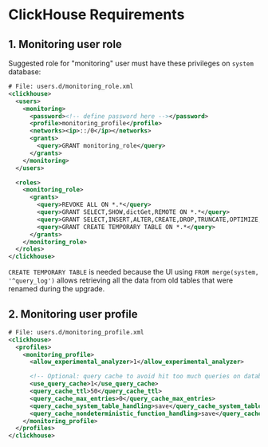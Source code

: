 # ClickHouse Requirements

## 1. Monitoring user role

Suggested role for "monitoring" user must have these privileges on `system` database:

```xml
# File: users.d/monitoring_role.xml
<clickhouse>
  <users>
    <monitoring>
      <password><!-- define password here --></password>
      <profile>monitoring_profile</profile>
      <networks><ip>::/0</ip></networks>
      <grants>
        <query>GRANT monitoring_role</query>
      </grants>
    </monitoring>
  </users>

  <roles>
    <monitoring_role>
      <grants>
        <query>REVOKE ALL ON *.*</query>
        <query>GRANT SELECT,SHOW,dictGet,REMOTE ON *.*</query>
        <query>GRANT SELECT,INSERT,ALTER,CREATE,DROP,TRUNCATE,OPTIMIZE,SHOW,dictGet ON system.*</query>
        <query>GRANT CREATE TEMPORARY TABLE ON *.*</query>
      </grants>
    </monitoring_role>
  </roles>
</clickhouse>
```

`CREATE TEMPORARY TABLE` is needed because the UI using `FROM merge(system, '^query_log')` allows retrieving all the data from old tables that were renamed during the upgrade.

## 2. Monitoring user profile

```xml
# File: users.d/monitoring_profile.xml
<clickhouse>
  <profiles>
    <monitoring_profile>
      <allow_experimental_analyzer>1</allow_experimental_analyzer>

      <!-- Optional: query cache to avoid hit too much queries on database -->
      <use_query_cache>1</use_query_cache>
      <query_cache_ttl>50</query_cache_ttl>
      <query_cache_max_entries>0</query_cache_max_entries>
      <query_cache_system_table_handling>save</query_cache_system_table_handling>
      <query_cache_nondeterministic_function_handling>save</query_cache_nondeterministic_function_handling>
    </monitoring_profile>
  </profiles>
</clickhouse>
```
